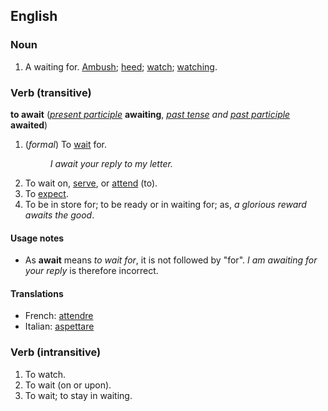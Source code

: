 ==English==
===Noun===
#A waiting for. [[Ambush]]; [[heed]]; [[watch]]; [[watching]].

===Verb (transitive)===
'''to await''' (''[[present participle]]'' '''awaiting''', ''[[past tense]] and [[past participle]]'' '''awaited''')

#(''formal'') To [[wait]] for.
#:''I await your reply to my letter.''
# To wait on, [[serve]], or [[attend]] (to).
# To [[expect]].
# To be in store for; to be ready or in waiting for; as, ''a glorious reward awaits the good''.

====Usage notes====
*As '''await''' means ''to wait for'', it is not followed by "for".  ''I am awaiting for your reply'' is therefore incorrect.

====Translations====
*French: [[attendre]]
*Italian: [[aspettare]]

===Verb (intransitive)===
#To watch.
#To wait (on or upon).
#To wait; to stay in waiting.